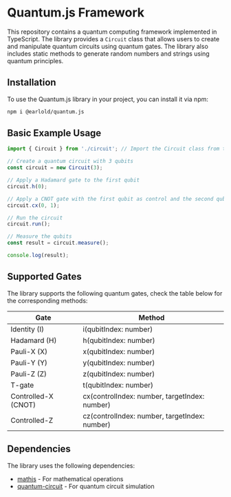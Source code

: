 # Quantum.js Framework

This repository contains a quantum computing framework implemented in TypeScript. The library provides a `Circuit` class that allows users to create and manipulate quantum circuits using quantum gates. The library also includes static methods to generate random numbers and strings using quantum principles.

## Installation

To use the Quantum.js library in your project, you can install it via npm:

```bash
npm i @earlold/quantum.js
```

## Basic Example Usage

```typescript
import { Circuit } from './circuit'; // Import the Circuit class from the library

// Create a quantum circuit with 3 qubits
const circuit = new Circuit(3);

// Apply a Hadamard gate to the first qubit
circuit.h(0);

// Apply a CNOT gate with the first qubit as control and the second qubit as target
circuit.cx(0, 1);

// Run the circuit
circuit.run();

// Measure the qubits
const result = circuit.measure();

console.log(result);
```

## Supported Gates

The library supports the following quantum gates, check the table below for the corresponding methods:

| Gate | Method |
|------|--------|
| Identity (I) | i(qubitIndex: number) |
| Hadamard (H) | h(qubitIndex: number) |
| Pauli-X (X) | x(qubitIndex: number) |
| Pauli-Y (Y) | y(qubitIndex: number) |
| Pauli-Z (Z) | z(qubitIndex: number) |
| T-gate | t(qubitIndex: number) |
| Controlled-X (CNOT) | cx(controlIndex: number, targetIndex: number) |
| Controlled-Z | cz(controlIndex: number, targetIndex: number) |

## Dependencies

The library uses the following dependencies:

- [mathjs](https://www.npmjs.com/package/mathjs) - For mathematical operations
- [quantum-circuit](https://www.npmjs.com/package/quantum-circuit) - For quantum circuit simulation
